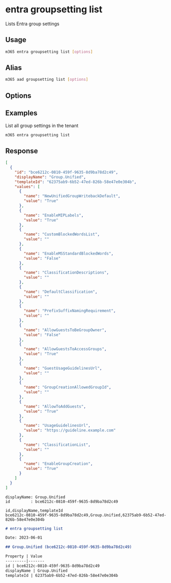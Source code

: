 
# entra groupsetting list

Lists Entra group settings

## Usage

```sh
m365 entra groupsetting list [options]
```

## Alias

```sh
m365 aad groupsetting list [options]
```

## Options

<Global />

## Examples

List all group settings in the tenant

```sh
m365 entra groupsetting list
```

## Response

<Tabs>
  <TabItem value="JSON">

  ```json
  [
    {
      "id": "bce6212c-0810-459f-9635-8d9ba78d2c49",
      "displayName": "Group.Unified",
      "templateId": "62375ab9-6b52-47ed-826b-58e47e0e304b",
      "values": [
        {
          "name": "NewUnifiedGroupWritebackDefault",
          "value": "True"
        },
        {
          "name": "EnableMIPLabels",
          "value": "True"
        },
        {
          "name": "CustomBlockedWordsList",
          "value": ""
        },
        {
          "name": "EnableMSStandardBlockedWords",
          "value": "False"
        },
        {
          "name": "ClassificationDescriptions",
          "value": ""
        },
        {
          "name": "DefaultClassification",
          "value": ""
        },
        {
          "name": "PrefixSuffixNamingRequirement",
          "value": ""
        },
        {
          "name": "AllowGuestsToBeGroupOwner",
          "value": "False"
        },
        {
          "name": "AllowGuestsToAccessGroups",
          "value": "True"
        },
        {
          "name": "GuestUsageGuidelinesUrl",
          "value": ""
        },
        {
          "name": "GroupCreationAllowedGroupId",
          "value": ""
        },
        {
          "name": "AllowToAddGuests",
          "value": "True"
        },
        {
          "name": "UsageGuidelinesUrl",
          "value": "https://guideline.example.com"
        },
        {
          "name": "ClassificationList",
          "value": ""
        },
        {
          "name": "EnableGroupCreation",
          "value": "True"
        }
      ]
    }
  ]
  ```

  </TabItem>
  <TabItem value="Text">

  ```text
  displayName: Group.Unified
  id         : bce6212c-0810-459f-9635-8d9ba78d2c49
  ```

  </TabItem>
  <TabItem value="CSV">

  ```csv
  id,displayName,templateId
  bce6212c-0810-459f-9635-8d9ba78d2c49,Group.Unified,62375ab9-6b52-47ed-826b-58e47e0e304b
  ```

  </TabItem>
  <TabItem value="Markdown">

  ```md
  # entra groupsetting list

  Date: 2023-06-01

  ## Group.Unified (bce6212c-0810-459f-9635-8d9ba78d2c49)

  Property | Value
  ---------|-------
  id | bce6212c-0810-459f-9635-8d9ba78d2c49
  displayName | Group.Unified
  templateId | 62375ab9-6b52-47ed-826b-58e47e0e304b
  ```

  </TabItem>
</Tabs>